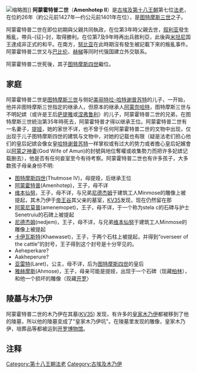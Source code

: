 {{Pharaoh Infobox | 
    Name=阿蒙霍特普二世| 
    Image=Statue of Amenhotep II from the Museo Egizio.jpg|
Caption=阿蒙霍特普二世像|
ImageSize=300|
    Alt=阿孟霍特普二世|
 NomenHiero= <hiero>i-mn:n-R4:t*p-HqA-iwn</hiero>|
Nomen=Amenhotep Heka Iunu<br> Amun is Satisfied,<br> Ruler of Heliopolis |
PrenomenHiero= <hiero>N5:O29-L1:Z2s</hiero>|
Prenomen=Aakheperure<br> Great are the Manifestations of [[Ra|Re]]<ref>Clayton, Peter. ''Chronicle of the Pharaohs'', Thames & Hudson Ltd., 1994. p.112</ref>|
GoldenHiero=<hiero>V15-t:D40-m-S42</hiero><br><hiero>Z1:f-m-N17:N17:N17-V30:Z2s</hiero>|
Golden=Ity Sekhemef em Tau Neb<br> Who seizes by his strength in all lands|
NebtyHiero= <hiero>-wsr-s-f:F40-G43-s-N28:D36-m-R19-t:O49-</hiero>|
Nebty=User Fau Sekha Em Wast<br> 强烈光芒，在底比斯出现|
HorusHiero=<hiero>E1:D40-G36:r-F9:F9</hiero>|
Horus=Ka Nakht Wer Pekhty<br>Strong Bull, Great of Power|
Reign=1427-1401 BCE|
Dynasty=[[第十八王朝|第十八王朝]] |
Coregency=|
Predecessor=[[图特摩斯三世|图特摩斯三世]]|
Successor=[[图特摩斯四世|图特摩斯四世]]|
Spouse=[[提娅|提娅]]({{link-en|tiaa|tiaa}})|
children=[[图特摩斯四世|图特摩斯四世]],[[阿蒙霍特普(阿蒙霍特普二世王子)|阿蒙霍特普]],[[维本仙努|维本仙努]],[[阿蒙尼莫普(王子)|阿蒙尼莫普]],[[尼德杰姆|尼德杰姆]],[[卡伊瓦斯特|卡伊瓦斯特]],Aaheperkare?,Aakheperure?,[[亚雷特|亚雷特]],[[雅赫摩斯(王子)|雅赫摩斯]]|
Father=图特摩斯三世|
Mother=[[美丽特拉-哈特谢普苏特|美丽特拉-哈特谢普苏特]]([[:en:Merytre-Hatshepsut|Merytre-Hatshepsut]])| 
Born=|
Died=约公元前1401年|
Burial=[[KV35|KV35]]|
Monuments=
}}
[[File:Merytre-tomb-of-Ra.jpg|缩略图]]]]
'''阿蒙霍特普二世'''（'''Amenhotep II'''）是[[古埃及|古埃及]][[第十八王朝|第十八王朝]]第七位[[法老|法老]]，在位約26年（約公元前1427年—约公元前1401年在位），是[[图特摩斯三世|图特摩斯三世]]之子。

阿蒙霍特普二世在即位初期與父親共同執政，在位第3年時父親去世，[[叙利亚|叙利亚]]發生叛亂，帶兵-{征}-討，取得勝利。在位第7及9年時再出兵敘利亞，此後與[[米坦尼|米坦尼]]国王達成非正式的和平。在南方，[[努比亚|努比亚]]在此時期沒有發生被記載下來的叛亂事件。阿蒙霍特普二世又与[[巴比伦|巴比伦]]、[[赫梯|赫梯]]等同时代强国建立外交联系。

阿蒙霍特普二世死後，其子[[图特摩斯四世|图特摩斯四世]]繼位。

==家庭==
阿蒙霍特普二世是[[图特摩斯三世|图特摩斯三世]]与侧妃[[美丽特拉-哈特谢普苏特|美丽特拉-哈特谢普苏特]]的儿子，一开始，他并非图特摩斯三世指定的继承人，但原本的继承人[[阿蒙奈哈特(圖特摩斯三世之子)|阿蒙奈哈特]]，图特摩斯三世与不明妃嫔（或许是王后[[萨提雅|萨提雅]]或[[涅弗鲁利|涅弗鲁利]]）的儿子，阿蒙霍特普二世的兄弟，在图特摩斯三世統治第35年時死去，阿蒙霍特普才得以继承王位。阿蒙霍特普二世有一名妻子，[[提娅|提娅]]，她的家世不详，也不曾于任何阿蒙霍特普二世的文物中出现，仅出现于儿子图特摩斯四世的建筑与文物中，对她的记载也有限（疑是法老们担心他们的皇后妃嫔会像女皇[[哈特谢普苏特|哈特谢普苏特]]一样掌权或有过大的势力或者擔心皇后妃嬪會以[[阿蒙之神妻|阿蒙之神妻]](God Wife of Amun)的封號與地位奪權或收集勢力而把许多妃嫔记载删去），他是否有任何妾室至今有待考察。阿蒙霍特普二世也有许多孩子，大多数孩子母亲身份不明:

*[[图特摩斯四世|图特摩斯四世]](Thutmose lV)，母提娅，后继承王位
*[[阿蒙霍特普(王子)|阿蒙霍特普]](Amenhotep)，王子，母不详
*[[维本仙努|维本仙努]]，王子，母不详，与兄弟[[尼德杰姆|尼德杰姆]]于建筑工人Minmose的雕像上被提起，其木乃伊于[[帝王谷|帝王谷]]其父亲的墓室，[[KV35|KV35]]发现，现在仍然留在那
*[[阿蒙尼莫普(王子)|阿蒙尼莫普]](amenemopet)，王子，母不详，于一个称为stela c的石碑与护士Senetruiu的石碑上被提起
*[[尼德杰姆|尼德杰姆]](nedjem)，王子，母不详，与兄弟[[维本仙努|维本仙努]]于建筑工人Minmose的雕像上被提起
*[[卡伊瓦斯特|卡伊瓦斯特]](Khaewaset)，王子，于两个石柱上被提起，并得到“overseer of the cattle”的封号，王子得到这个封号是十分罕见的。
*Aeheperkare?
*Aakheperure?
*[[亚雷特|亚雷特]](Laret)，公主，母不详，后为[[图特摩斯四世|图特摩斯四世]]的皇后
*[[雅赫摩斯(王子)|雅赫摩斯]](Ahmose)，王子，母亲可能是提娅，出现于一个石碑（现藏[[柏林|柏林]]），和他一个损坏的雕像（现藏[[开罗|开罗]]）

==陵墓与木乃伊==
阿蒙霍特普二世的木乃伊在其墓([[KV35|KV35]]) 发现，有许多的[[皇家木乃伊|皇家木乃伊]]都被移到了他的陵墓，所以他的陵墓变成了"皇家木乃伊坑"。在陵墓里发现的雕像，皇家木乃伊，培葬品等都被运到[[开罗博物馆|开罗博物馆]]。
==注释==
<references/>

{{Pharaoh | Prev=[[图特摩斯三世|图特摩斯三世]] | Dynasty=[[埃及第十八王朝|第十八王朝]] | Next=[[图特摩斯四世|图特摩斯四世]]}}

{{Commonscat|Amenhotep II}}

{{著名埃及统治者}}

{{Authority control}}
[[Category:第十八王朝法老|Category:第十八王朝法老]]
[[Category:古埃及木乃伊|Category:古埃及木乃伊]]